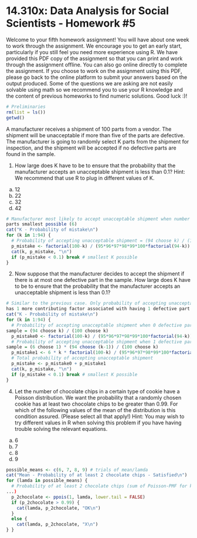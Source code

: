# 14.310x: Data Analysis for Social Scientists - Homework #5
Welcome to your fifth homework assignment! You will have about one week to work through the assignment. We encourage you to get an early start, particularly if you still feel you need more experience using R. We have provided this PDF copy of the assignment so that you can print and work through the assignment offline. You can also go online directly to complete the assignment. If you choose to work on the assignment using this PDF, please go back to the online platform to submit your answers based on the output produced. Some of the questions we are asking are not easily solvable using math so we recommend you to use your R knowledge and the content of previous homeworks to find numeric solutions.
Good luck :)!

```r
# Preliminaries
rm(list = ls())
getwd()
```

A manufacturer receives a shipment of 100 parts from a vendor. The shipment will be unacceptable if more than five of the parts are defective. The manufacturer is going to randomly select K parts from the shipment for inspection, and the shipment will be accepted if no defective parts are found in the sample.

1. How large does K have to be to ensure that the probability that the manufacturer accepts an unacceptable shipment is less than 0.1?
Hint: We recommend that use R to plug in different values of K.
(a) 12
(b) 22
(c) 32
(d) 42
```r
# Manufacturer most likely to accept unacceptable shipment when number of defective
parts smallest possible (6)
cat("K - Probability of mistake\n")
for (k in 1:94) {
  # Probability of accepting unacceptable shipment = (94 choose k) / (100 choose k)
  p_mistake <- factorial(100-k) / (95*96*97*98*99*100*factorial(94-k))
  cat(k, p_mistake, "\n")
  if (p_mistake < 0.1) break # smallest K possible
}
```

2. Now suppose that the manufacturer decides to accept the shipment if there is at most one defective part in the sample. How large does K have to be to ensure that the probability that the manufacturer accepts an unacceptable shipment is less than 0.1?
```r
# Similar to the previous case. Only probability of accepting unacceptable shipment
has 1 more contributing factor associated with having 1 defective part in the sample
cat("K - Probability of mistake\n")
for (k in 1:94) {
  # Probability of accepting unacceptable shipment when 0 defective parts found in
sample = (94 choose k) / (100 choose k)
  p_mistake0 <- factorial(100-k) / (95*96*97*98*99*100*factorial(94-k))
  # Probability of accepting unacceptable shipment when 1 defective part found in
sample = (6 choose 1) * (94 choose (k-1)) / (100 choose k)
  p_mistake1 <- 6 * k * factorial(100-k) / (95*96*97*98*99*100*factorial(95-k))
  # Total probability of accepting unacceptable shipment
  p_mistake <- p_mistake0 + p_mistake1
  cat(k, p_mistake, "\n")
  if (p_mistake < 0.1) break # smallest K possible
}
```

4. Let the number of chocolate chips in a certain type of cookie have a Poisson distribution. We want the probability that a randomly chosen cookie has at least two chocolate chips to be greater than 0.99. For which of the following values of the mean of the distribution is this condition assured. (Please select all that apply!)
Hint: You may wish to try different values in R when solving this problem if you have having trouble solving the relevant equations.
(a) 6
(b) 7
(c) 8
(d) 9
```r
possible_means <- c(6, 7, 8, 9) # trials of mean/lamda
cat("Mean - Probability of at least 2 chocolate chips - Satisfied\n")
for (lamda in possible_means) {
  # Probability of at least 2 chocolate chips (sum of Poisson-PMF for k = 2, 3, 4
...)
  p_2chocolate <- ppois(1, lamda, lower.tail = FALSE)
  if (p_2chocolate > 0.99) {
    cat(lamda, p_2chocolate, "OK\n")
  }
  else {
    cat(lamda, p_2chocolate, "X\n")
} }
```
